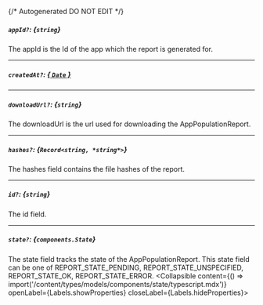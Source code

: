 {/* Autogenerated DO NOT EDIT  */}

##### `appId?`: *{`string`}*
The appId is the Id of the app which the report is generated for.

---
##### `createdAt?`: [*{ `Date` }*](https://developer.mozilla.org/en-US/docs/Web/JavaScript/Reference/Global_Objects/Date)

---
##### `downloadUrl?`: *{`string`}*
The downloadUrl is the url used for downloading the AppPopulationReport.

---
##### `hashes?`: *{`Record<string, *string*>`}*
The hashes field contains the file hashes of the report.

---
##### `id?`: *{`string`}*
The id field.

---
##### `state?`: *{`components.State`}*
The state field tracks the state of the AppPopulationReport. This state field can be one of REPORT_STATE_PENDING, REPORT_STATE_UNSPECIFIED, REPORT_STATE_OK, REPORT_STATE_ERROR.
<Collapsible content={() => import('/content/types/models/components/state/typescript.mdx')} openLabel={Labels.showProperties} closeLabel={Labels.hideProperties}>
</Collapsible>


